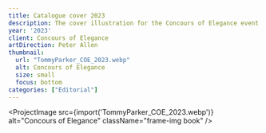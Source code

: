 ```yaml
---
title: Catalogue cover 2023
description: The cover illustration for the Concours of Elegance event catalogue. The event takes place at Hampton Court Palace and displays a sought-after selection of 60 rare cars from across the globe.
year: '2023'
client: Concours of Elegance
artDirection: Peter Allen
thumbnail:
  url: "TommyParker_COE_2023.webp"
  alt: Concours of Elegance
  size: small
  focus: bottom
categories: ["Editorial"]
---
```


<ProjectImage
  src={import('TommyParker_COE_2023.webp')}
  alt="Concours of Elegance"
  className="frame-img book"
/>